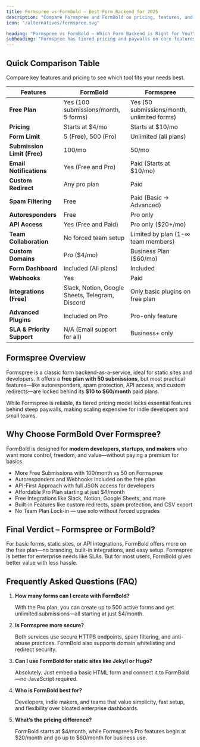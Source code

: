 ```yaml
---
title: Formspree vs FormBold – Best Form Backend for 2025
description: "Compare Formspree and FormBold on pricing, features, and integrations. Learn which form backend offers more control, better value, and easier setup."
icon: "/alternatives/formspree.svg"

heading: "Formspree vs FormBold – Which Form Backend is Right for You?"
subheading: "Formspree has tiered pricing and paywalls on core features. FormBold delivers more for less—developer-ready, API-first, and packed with automation."
---
```


## Quick Comparison Table

Compare key features and pricing to see which tool fits your needs best.

<div class="max-w-full overflow-x-auto text-left">
  <table>
	<thead>
	  <tr>
		<th>Features</th>
		<th>FormBold</th>
		<th>Formspree</th>
	  </tr>
	</thead>
	<tbody>
	<tr>
	  <td><strong>Free Plan</strong></td>
	  <td>Yes (100 submissions/month, 5 forms)</td>
	  <td>Yes (50 submissions/month, unlimited forms)</td>
	</tr>
	<tr>
	  <td><strong>Pricing</strong></td>
	  <td>Starts at $4/mo</td>
	  <td>Starts at $10/mo</td>
	</tr>
	<tr>
	  <td><strong>Form Limit</strong></td>
	  <td>5 (Free), 500 (Pro)</td>
	  <td>Unlimited (all plans)</td>
	</tr>
	<tr>
	  <td><strong>Submission Limit (Free)</strong></td>
	  <td>100/mo</td>
	  <td>50/mo</td>
	</tr>
	<tr>
	  <td><strong>Email Notifications</strong></td>
	  <td>Yes (Free and Pro)</td>
	  <td>Paid (Starts at $10/mo)</td>
	</tr>
	<tr>
	  <td><strong>Custom Redirect</strong></td>
	  <td>Any pro plan</td>
	  <td>Paid</td>
	</tr>
	<tr>
	  <td><strong>Spam Filtering</strong></td>
	  <td>Free</td>
	  <td>Paid (Basic → Advanced)</td>
	</tr>
	<tr>
	  <td><strong>Autoresponders</strong></td>
	  <td>Free</td>
	  <td>Pro only</td>
	</tr>
	<tr>
	  <td><strong>API Access</strong></td>
	  <td>Yes (Free and Paid)</td>
	  <td>Pro only ($20+/mo)</td>
	</tr>
	<tr>
	  <td><strong>Team Collaboration</strong></td>
	  <td>No forced team setup</td>
	  <td>Limited by plan (1-∞ team members)</td>
	</tr>
	<tr>
	  <td><strong>Custom Domains</strong></td>
	  <td>Pro ($4/mo)</td>
	  <td>Business Plan ($60/mo)</td>
	</tr>
	<tr>
	  <td><strong>Form Dashboard</strong></td>
	  <td>Included (All plans)</td>
	  <td>Included</td>
	</tr>
	<tr>
	  <td><strong>Webhooks</strong></td>
	  <td>Yes</td>
	  <td>Paid</td>
	</tr>
	<tr>
	  <td><strong>Integrations (Free)</strong></td>
	  <td>Slack, Notion, Google Sheets, Telegram, Discord</td>
	  <td>Only basic plugins on free plan</td>
	</tr>
	<tr>
	  <td><strong>Advanced Plugins</strong></td>
	  <td>Included on Pro</td>
	  <td>Pro-only feature</td>
	</tr>
	<tr>
	  <td><strong>SLA & Priority Support</strong></td>
	  <td>N/A (Email support for all)</td>
	  <td>Business+ only</td>
	</tr>
	</tbody>
  </table>
</div>

## Formspree Overview

Formspree is a classic form backend-as-a-service, ideal for static sites and developers. It offers a **free plan with 50 submissions**, but most practical features—like autoresponders, spam protection, API access, and custom redirects—are locked behind its **$10 to $60/month** paid plans.

While Formspree is reliable, its tiered pricing model locks essential features behind steep paywalls, making scaling expensive for indie developers and small teams.

## Why Choose FormBold Over Formspree?

FormBold is designed for **modern developers, startups, and makers** who want more control, freedom, and value—without paying a premium for basics.

- More Free Submissions with 100/month vs 50 on Formspree
- Autoresponders and Webhooks included on the free plan
- API-First Approach with full JSON access for developers
- Affordable Pro Plan starting at just $4/month
- Free Integrations like Slack, Notion, Google Sheets, and more
- Built-in Features like custom redirects, spam protection, and CSV export
- No Team Plan Lock-in — use solo without forced upgrades

## Final Verdict – Formspree or FormBold?

For basic forms, static sites, or API integrations, FormBold offers more on the free plan—no branding, built-in integrations, and easy setup. Formspree is better for enterprise needs like SLAs. But for most users, FormBold gives better value with less hassle.

## Frequently Asked Questions (FAQ)

1. **How many forms can I create with FormBold?**

	With the Pro plan, you can create up to 500 active forms and get unlimited submissions—all starting at just $4/month.

2. **Is Formspree more secure?**

	Both services use secure HTTPS endpoints, spam filtering, and anti-abuse practices. FormBold also supports domain whitelisting and redirect security.

3. **Can I use FormBold for static sites like Jekyll or Hugo?**

	Absolutely. Just embed a basic HTML form and connect it to FormBold—no JavaScript required.

4. **Who is FormBold best for?**

	Developers, indie makers, and teams that value simplicity, fast setup, and flexibility over bloated enterprise dashboards.

5. **What’s the pricing difference?**

	FormBold starts at $4/month, while Formspree’s Pro features begin at $20/month and go up to $60/month for business use.
